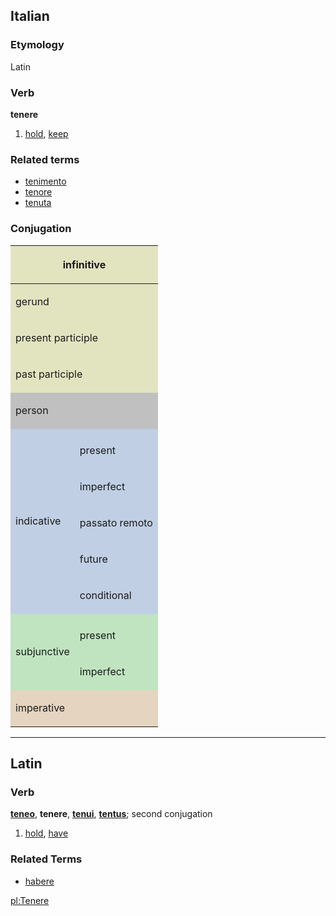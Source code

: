 ==Italian==
===Etymology===
Latin
===Verb===
'''tenere'''

# [[hold]], [[keep]]

===Related terms===
*[[tenimento]]
*[[tenore]]
*[[tenuta]]

===Conjugation===

<center>
{| style="background:#F0F0F0"

|-
! colspan="3" style="background:#e2e4c0" | infinitive
| colspan="5" | tenere

|-
! colspan="3" style="background:#e2e4c0" | gerund
| colspan="5" | tenendo

|-
! colspan="3" style="background:#e2e4c0" | present participle
| colspan="5" | [[tenente]]

|-
! colspan="3" style="background:#e2e4c0" | past participle
| colspan="5" | [[tenuto]]

|-
! colspan="2" rowspan="2" style="background:#C0C0C0" | person
! colspan="3" style="background:#C0C0C0" | singular
! colspan="3" style="background:#C0C0C0" | plural

|-
! style="background:#C0C0C0;width:12.5%" | first
! style="background:#C0C0C0;width:12.5%" | second
! style="background:#C0C0C0;width:12.5%" | third
! style="background:#C0C0C0;width:12.5%" | first
! style="background:#C0C0C0;width:12.5%" | second
! style="background:#C0C0C0;width:12.5%" | third

|-
! rowspan="6" style="background:#c0cfe4" | indicative

! style="background:#c0cfe4" colspan="1" | 
! style="background:#c0cfe4" | io
! style="background:#c0cfe4" | tu
! style="background:#c0cfe4" | lui/lei
! style="background:#c0cfe4" | noi
! style="background:#c0cfe4" | voi
! style="background:#c0cfe4" | loro

|-
! style="height:3em;background:#c0cfe4" | present
| tengo
| tieni
| tiene
| teniamo
| tenete
| tengono

|-
! style="height:3em;background:#c0cfe4" | imperfect
| tenevo
| tenevi
| teneva
| tenevamo
| tenevate
| tenevano

|-
! style="height:3em;background:#c0cfe4" | passato remoto
| tenni
| tenesti
| tenne
| tenemmo
| teneste
| tennero

|-
! style="height:3em;background:#c0cfe4" | future
| terrò
| terrai
| terrà
| terremo
| terrete
| terranno

|-
! style="height:3em;background:#c0cfe4" | conditional
| terrei
| terresti
| terrebbe
| terremmo
| terreste
| terrebbero

|-
! rowspan="3" style="background:#c0e4c0" | subjunctive
! style="background:#c0e4c0" | 
! style="background:#c0e4c0" | che io
! style="background:#c0e4c0" | che tu
! style="background:#c0e4c0" | che lui/che lei
! style="background:#c0e4c0" | che noi
! style="background:#c0e4c0" | che voi
! style="background:#c0e4c0" | che loro

|-
! style="height:3em;background:#c0e4c0" | present
| tenga
| tenga
| tenga
| teniamo
| teniate
| tengano

|-
! style="height:3em;background:#c0e4c0" rowspan="1" | imperfect
| tenessi
| tenessi
| tenesse
| tenessimo
| teneste
| tenessero

|-
! colspan="2" rowspan="2" style="height:3em;background:#e4d4c0" | imperative
! style="background:#e4d4c0" | -
! style="background:#e4d4c0" | tu
! style="background:#e4d4c0" | lui/lei
! style="background:#e4d4c0" | noi
! style="background:#e4d4c0" | voi
! style="background:#e4d4c0" | loro

|-
|
| tieni
| tenga
| teniamo
| tenete
| tengano

|}
</center>

----

==Latin==
===Verb===
'''[[teneo]]''', '''tenere''', '''[[tenui]]''', '''[[tentus]]'''; second conjugation

# [[hold]], [[have]]

===Related Terms===
*[[habere]]

[[pl:Tenere]]